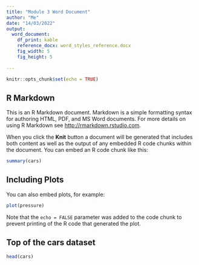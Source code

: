 ```yaml
---
title: "Module 3 Word Document"
author: "Me"
date: "14/03/2022"
output: 
  word_document: 
    df_print: kable
    reference_docx: word_styles_reference.docx
    fig_width: 5
    fig_height: 5
    
---
```


```r
knitr::opts_chunk$set(echo = TRUE)
```

## R Markdown

This is an R Markdown document. Markdown is a simple formatting syntax for authoring HTML, PDF, and MS Word documents. For more details on using R Markdown see <http://rmarkdown.rstudio.com>.

When you click the **Knit** button a document will be generated that includes both content as well as the output of any embedded R code chunks within the document. You can embed an R code chunk like this:

```r
summary(cars)
```

## Including Plots

You can also embed plots, for example:

```r
plot(pressure)
```

Note that the `echo = FALSE` parameter was added to the code chunk to prevent printing of the R code that generated the plot.


## Top of the cars dataset
```r
head(cars)
```

